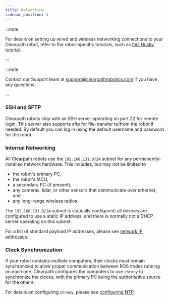 ```yaml
---
title: Networking
sidebar_position: 3
---
```


:::note

For details on setting up wired and wireless networking connections to your Clearpath
robot, refer to the robot-specific tutorials, such as [this Husky tutorial](http://localhost:3000/docs/robots/outdoor_robots/husky/tutorials_husky#husky-networking).

:::

:::note

Contact our Support team at support@clearpathrobotics.com if you have any questions.

:::

### SSH and SFTP

Clearpath robots ship with an SSH server operating on port 22 for remote login.  This server also supports sftp for
file-transfer to/from the robot if needed.  By default you can log in using the default username and password for the
robot.

### Internal Networking

All Clearpath robots use the `192.168.131.0/24` subnet for any permanently-installed network hardware.  This includes,
but may not be limited to
- the robot's primary PC,
- the robot's MCU,
- a secondary PC (if present),
- any cameras, lidar, or other sensors that communicate over ethernet, and
- any long-range wireless radios.

The `192.168.131.0/24` subnet is statically configured; all devices are configured to use a static IP address, and
there is normally not a DHCP server operating on this subnet.

For a list of standard payload IP addresses, please see [network IP addresses](/docs/tools/network_ip_addresses).

### Clock Synchronization

If your robot contains multiple computers, their clocks must remain synchronized to allow proper communication between
ROS nodes running on each one.  Clearpath configures the computers to use `chrony` to synchronize the clocks, with the
primary PC being the authoritative source for the others.

For details on configuring `chrony`, please see [configuring NTP](/docs/tools/ntp).
